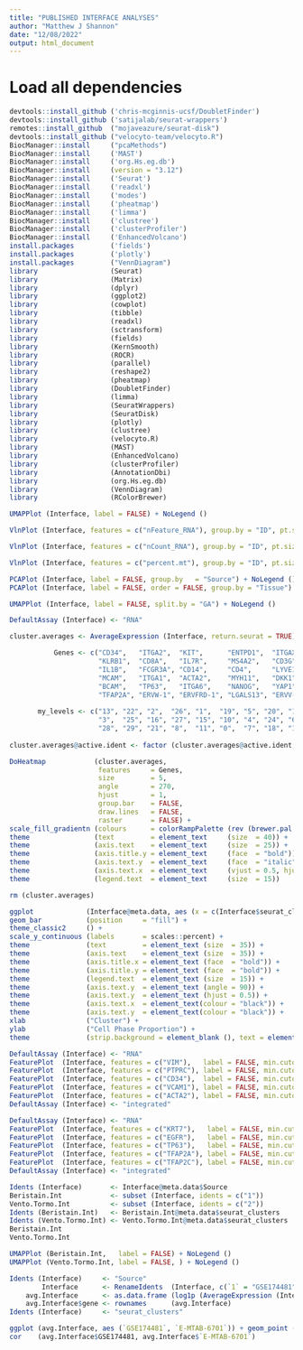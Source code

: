 ```yaml
---
title: "PUBLISHED INTERFACE ANALYSES"
author: "Matthew J Shannon"
date: "12/08/2022"
output: html_document
---
```


# Load all dependencies

```r
devtools::install_github ('chris-mcginnis-ucsf/DoubletFinder')
devtools::install_github ('satijalab/seurat-wrappers')
remotes::install_github  ("mojaveazure/seurat-disk")
devtools::install_github ("velocyto-team/velocyto.R")
BiocManager::install     ("pcaMethods")
BiocManager::install     ('MAST')
BiocManager::install     ('org.Hs.eg.db')
BiocManager::install     (version = "3.12")
BiocManager::install     ('Seurat')
BiocManager::install     ('readxl')
BiocManager::install     ('modes')
BiocManager::install     ('pheatmap')
BiocManager::install     ('limma')
BiocManager::install     ('clustree')
BiocManager::install     ('clusterProfiler')
BiocManager::install     ('EnhancedVolcano')
install.packages         ('fields')
install.packages         ('plotly')
install.packages         ("VennDiagram")
library                  (Seurat)
library                  (Matrix)
library                  (dplyr)
library                  (ggplot2)
library                  (cowplot)
library                  (tibble)
library                  (readxl)
library                  (sctransform)
library                  (fields)
library                  (KernSmooth)
library                  (ROCR)
library                  (parallel)
library                  (reshape2)
library                  (pheatmap)
library                  (DoubletFinder)
library                  (limma)
library                  (SeuratWrappers)
library                  (SeuratDisk)
library                  (plotly)
library                  (clustree)
library                  (velocyto.R)
library                  (MAST)
library                  (EnhancedVolcano)
library                  (clusterProfiler)
library                  (AnnotationDbi)
library                  (org.Hs.eg.db)
library                  (VennDiagram)
library                  (RColorBrewer)
```

```r
UMAPPlot (Interface, label = FALSE) + NoLegend ()
```

```r
VlnPlot (Interface, features = c("nFeature_RNA"), group.by = "ID", pt.size = 0) + geom_boxplot (width = 0.25, fill = "white")
```

```r
VlnPlot (Interface, features = c("nCount_RNA"), group.by = "ID", pt.size = 0) + geom_boxplot (width = 0.25, fill = "white")
```

```r
VlnPlot (Interface, features = c("percent.mt"), group.by = "ID", pt.size = 0) + geom_boxplot (width = 0.25, fill = "white")
```

```r
PCAPlot (Interface, label = FALSE, group.by   = "Source") + NoLegend ()
PCAPlot (Interface, label = FALSE, order = FALSE, group.by = "Tissue") + NoLegend ()
```

```r
UMAPPlot (Interface, label = FALSE, split.by = "GA") + NoLegend ()
```

```r
DefaultAssay (Interface) <- "RNA"

cluster.averages <- AverageExpression (Interface, return.seurat = TRUE)

           Genes <- c("CD34",   "ITGA2",  "KIT",      "ENTPD1",  "ITGAX", "NCAM1",  "HLA-A",  "HLA-B",  "HLA-C",  "PTPRC",
                      "KLRB1",  "CD8A",   "IL7R",     "MS4A2",   "CD3G",  "FOXP3",  "FCER1A", "CD1C",   "CLEC9A", "S100A12",
                      "IL1B",   "FCGR3A", "CD14",     "CD4",     "LYVE1", "MKI67",  "VCAM1",  "COL6A2", "DLK1",   "PDGFRB",
                      "MCAM",   "ITGA1",  "ACTA2",    "MYH11",   "DKK1",  "IGFBP1", "CD59",   "PRL",    "VIM",    "EPCAM",
                      "BCAM",   "TP63",   "ITGA6",    "NANOG",   "YAP1",  "CDX2",   "TEAD4",  "PAGE4",  "TFAP2C", "EGFR",
                      "TFAP2A", "ERVW-1", "ERVFRD-1", "LGALS13", "ERVV-1","SDC1",   "CGB",    "GATA2",  "GATA3",  "KRT7", "HLA-G", "ITGA5")
           
       my_levels <- c("13", "22", "2",  "26", "1",  "19", "5", "20", "14", "30",
                      "3",  "25", "16", "27", "15", "10", "4", "24", "6",  "23",
                      "28", "29", "21", "8",  "11", "0",  "7", "18", "17", "12", "9")
       
cluster.averages@active.ident <- factor (cluster.averages@active.ident, levels = my_levels)

DoHeatmap            (cluster.averages,
                      features     = Genes,
                      size         = 5,
                      angle        = 270,
                      hjust        = 1,
                      group.bar    = FALSE,
                      draw.lines   = FALSE,
                      raster       = FALSE) +
scale_fill_gradientn (colours      = colorRampPalette (rev (brewer.pal (n = 7, name = "RdYlBu"))) (100)) +
theme                (text         = element_text     (size  = 40)) + 
theme                (axis.text    = element_text     (size  = 25)) + 
theme                (axis.title.y = element_text     (face  = "bold")) +
theme                (axis.text.y  = element_text     (face  = "italic", hjust = 1)) +
theme                (axis.text.x  = element_text     (vjust = 0.5, hjust = 0, face = "bold", angle = 270)) + 
theme                (legend.text  = element_text     (size  = 15))

rm (cluster.averages)
```

```r
ggplot             (Interface@meta.data, aes (x = c(Interface$seurat_clusters), fill = Interface$Phase)) + 
geom_bar           (position     = "fill") + 
theme_classic2     () +
scale_y_continuous (labels       = scales::percent) +
theme              (text         = element_text (size  = 35)) + 
theme              (axis.text    = element_text (size  = 35)) + 
theme              (axis.title.x = element_text (face  = "bold")) +
theme              (axis.title.y = element_text (face  = "bold")) + 
theme              (legend.text  = element_text (size  = 15)) +
theme              (axis.text.y  = element_text (angle = 90)) +
theme              (axis.text.y  = element_text (hjust = 0.5)) +
theme              (axis.text.x  = element_text(colour = "black")) +
theme              (axis.text.y  = element_text(colour = "black")) +
xlab               ("Cluster") +
ylab               ("Cell Phase Proportion") + 
theme              (strip.background = element_blank (), text = element_text (face  = "bold", size = 50))
```

```r
DefaultAssay (Interface) <- "RNA"
FeaturePlot  (Interface, features = c("VIM"),   label = FALSE, min.cutoff = 0, order = TRUE, cols = c("grey", "red")) + NoLegend ()
FeaturePlot  (Interface, features = c("PTPRC"), label = FALSE, min.cutoff = 0, order = TRUE, cols = c("grey", "red")) + NoLegend ()
FeaturePlot  (Interface, features = c("CD34"),  label = FALSE, min.cutoff = 0, order = TRUE, cols = c("grey", "red")) + NoLegend ()
FeaturePlot  (Interface, features = c("VCAM1"), label = FALSE, min.cutoff = 0, order = TRUE, cols = c("grey", "red")) + NoLegend ()
FeaturePlot  (Interface, features = c("ACTA2"), label = FALSE, min.cutoff = 0, order = TRUE, cols = c("grey", "red")) + NoLegend ()
DefaultAssay (Interface) <- "integrated"
```

```r
DefaultAssay (Interface) <- "RNA"
FeaturePlot  (Interface, features = c("KRT7"),   label = FALSE, min.cutoff = 0, order = TRUE, cols = c("grey", "red")) + NoLegend ()
FeaturePlot  (Interface, features = c("EGFR"),   label = FALSE, min.cutoff = 0, order = TRUE, cols = c("grey", "red")) + NoLegend ()
FeaturePlot  (Interface, features = c("TP63"),   label = FALSE, min.cutoff = 0, order = TRUE, cols = c("grey", "red")) + NoLegend ()
FeaturePlot  (Interface, features = c("TFAP2A"), label = FALSE, min.cutoff = 0, order = TRUE, cols = c("grey", "red")) + NoLegend ()
FeaturePlot  (Interface, features = c("TFAP2C"), label = FALSE, min.cutoff = 0, order = TRUE, cols = c("grey", "red")) + NoLegend ()
DefaultAssay (Interface) <- "integrated"
```

```r
Idents (Interface)       <- Interface@meta.data$Source
Beristain.Int            <- subset (Interface, idents = c("1"))
Vento.Tormo.Int          <- subset (Interface, idents = c("2"))
Idents (Beristain.Int)   <- Beristain.Int@meta.data$seurat_clusters
Idents (Vento.Tormo.Int) <- Vento.Tormo.Int@meta.data$seurat_clusters
Beristain.Int
Vento.Tormo.Int
```

```r
UMAPPlot (Beristain.Int,   label = FALSE) + NoLegend ()
UMAPPlot (Vento.Tormo.Int, label = FALSE, ) + NoLegend ()
```

```r
Idents (Interface)     <- "Source"
        Interface      <- RenameIdents  (Interface, c(`1` = "GSE174481", `2` = "E-MTAB-6701"))
    avg.Interface      <- as.data.frame (log1p (AverageExpression (Interface, verbose = FALSE)$RNA))
    avg.Interface$gene <- rownames      (avg.Interface)
Idents (Interface)     <- "seurat_clusters"
```

```r
ggplot (avg.Interface, aes (`GSE174481`, `E-MTAB-6701`)) + geom_point () + ggtitle ("")
cor    (avg.Interface$GSE174481, avg.Interface$`E-MTAB-6701`)
```